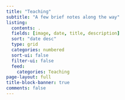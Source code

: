 ```yaml
---
title: "Teaching"
subtitle: "A few brief notes along the way"
listing:
  contents: .
  fields: [image, date, title, description]
  sort: "date desc"
  type: grid
  categories: numbered
  sort-ui: false
  filter-ui: false
  feed: 
    categories: Teaching
page-layout: full
title-block-banner: true
comments: false
---
```

